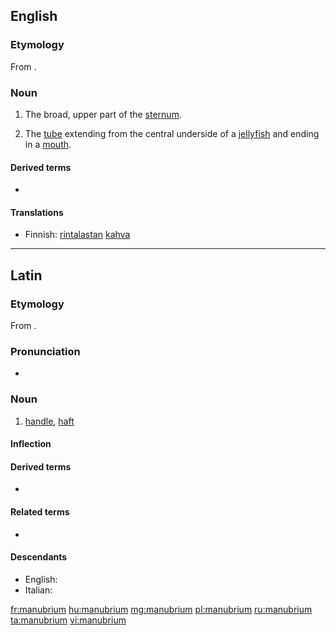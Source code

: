 ==English==
{{wikipedia}}

===Etymology===
From {{etyl|la|en}} {{m|la|manūbrium||handle}}.

===Noun===
{{en-noun|manubria|manubriums}}

# {{label|en|skeleton}} The broad, upper part of the [[sternum]].
# {{label|en|zoology}} The [[tube]] extending from the central underside of a [[jellyfish]] and ending in a [[mouth]].

====Derived terms====
* {{l|en|manubrial}}

====Translations====
{{trans-top|broad, upper part of the sternum}}
* Finnish: [[rintalasta|rintalastan]] [[kahva]]
{{trans-mid}}
{{trans-bottom}}

{{trans-top|tube extending from the central underside of a jellyfish}}
{{trans-mid}}
{{trans-bottom}}

----

==Latin==

===Etymology===
From {{m|la|manus||hand}}.

===Pronunciation===
* {{a|Classical}} {{IPA|/maˈnuː.bri.um/|lang=la}}

===Noun===
{{la-noun|manūbrium||manūbriī|n|second}}

# [[handle]], [[haft]]

====Inflection====
{{la-decl-2nd-N|manūbri}}

====Derived terms====
* {{l|la|eximere alicui ex manu manubrium}}

====Related terms====
* {{l|la|manus}}

====Descendants====
* English: {{l|en|manubrium}}
* Italian: {{l|it|manubrio}}

[[fr:manubrium]]
[[hu:manubrium]]
[[mg:manubrium]]
[[pl:manubrium]]
[[ru:manubrium]]
[[ta:manubrium]]
[[vi:manubrium]]